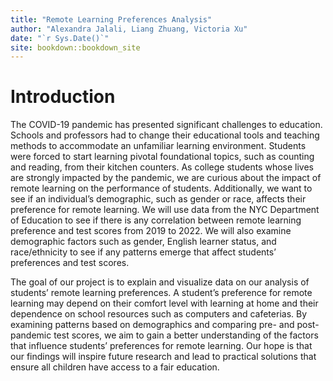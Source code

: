 ```yaml
--- 
title: "Remote Learning Preferences Analysis"
author: "Alexandra Jalali, Liang Zhuang, Victoria Xu"
date: "`r Sys.Date()`"
site: bookdown::bookdown_site
---
```


# Introduction
The COVID-19 pandemic has presented significant challenges to education. Schools and professors had to change their educational tools and teaching methods to accommodate an unfamiliar learning environment. Students were forced to start learning pivotal foundational topics, such as counting and reading, from their kitchen counters. As college students whose lives are strongly impacted by the pandemic, we are curious about the impact of remote learning on the performance of students. Additionally, we want to see if an individual's demographic, such as gender or race, affects their preference for remote learning. We will use data from the NYC Department of Education to see if there is any correlation between remote learning preference and test scores from 2019 to 2022. We will also examine demographic factors such as gender, English learner status, and race/ethnicity to see if any patterns emerge that affect students' preferences and test scores.

The goal of our project is to explain and visualize data on our analysis of students’ remote learning preferences. A student's preference for remote learning may depend on their comfort level with learning at home and their dependence on school resources such as computers and cafeterias. By examining patterns based on demographics and comparing pre- and post-pandemic test scores, we aim to gain a better understanding of the factors that influence students' preferences for remote learning. Our hope is that our findings will inspire future research and lead to practical solutions that ensure all children have access to a fair education.
